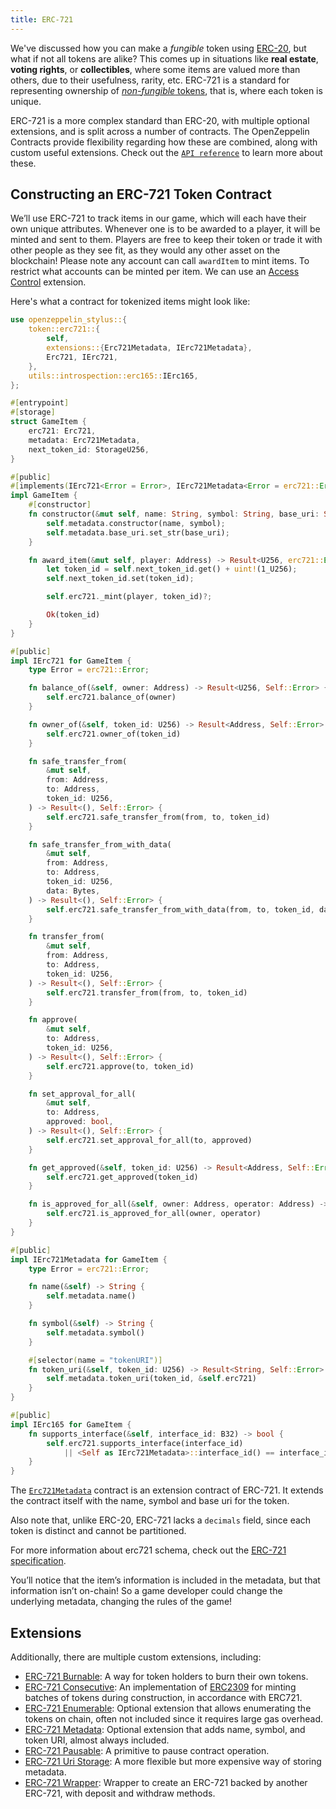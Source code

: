 ```yaml
---
title: ERC-721
---
```


We've discussed how you can make a _fungible_ token using [ERC-20](/contracts-stylus/erc20), but what if not all tokens are alike?
This comes up in situations like **real estate**, **voting rights**, or **collectibles**, where some items are valued more than others, due to their usefulness, rarity, etc.
ERC-721 is a standard for representing ownership of [_non-fungible_ tokens](/contracts-stylus/tokens#different-kinds-of-tokens), that is, where each token is unique.

ERC-721 is a more complex standard than ERC-20, with multiple optional extensions, and is split across a number of contracts.
The OpenZeppelin Contracts provide flexibility regarding how these are combined, along with custom useful extensions.
Check out the [`API reference`](https://docs.rs/openzeppelin-stylus/0.3.0/openzeppelin_stylus/token/erc721/struct.Erc721.html) to learn more about these.

## Constructing an ERC-721 Token Contract

We’ll use ERC-721 to track items in our game, which will each have their own unique attributes.
Whenever one is to be awarded to a player, it will be minted and sent to them.
Players are free to keep their token or trade it with other people as they see fit, as they would any other asset on the blockchain!
Please note any account can call `awardItem` to mint items.
To restrict what accounts can be minted per item.
We can use an [Access Control](/contracts-stylus/access-control) extension.

Here's what a contract for tokenized items might look like:

```rust
use openzeppelin_stylus::{
    token::erc721::{
        self,
        extensions::{Erc721Metadata, IErc721Metadata},
        Erc721, IErc721,
    },
    utils::introspection::erc165::IErc165,
};

#[entrypoint]
#[storage]
struct GameItem {
    erc721: Erc721,
    metadata: Erc721Metadata,
    next_token_id: StorageU256,
}

#[public]
#[implements(IErc721<Error = Error>, IErc721Metadata<Error = erc721::Error>, IErc165)]
impl GameItem {
    #[constructor]
    fn constructor(&mut self, name: String, symbol: String, base_uri: String) {
        self.metadata.constructor(name, symbol);
        self.metadata.base_uri.set_str(base_uri);
    }

    fn award_item(&mut self, player: Address) -> Result<U256, erc721::Error> {
        let token_id = self.next_token_id.get() + uint!(1_U256);
        self.next_token_id.set(token_id);

        self.erc721._mint(player, token_id)?;

        Ok(token_id)
    }
}

#[public]
impl IErc721 for GameItem {
    type Error = erc721::Error;

    fn balance_of(&self, owner: Address) -> Result<U256, Self::Error> {
        self.erc721.balance_of(owner)
    }

    fn owner_of(&self, token_id: U256) -> Result<Address, Self::Error> {
        self.erc721.owner_of(token_id)
    }

    fn safe_transfer_from(
        &mut self,
        from: Address,
        to: Address,
        token_id: U256,
    ) -> Result<(), Self::Error> {
        self.erc721.safe_transfer_from(from, to, token_id)
    }

    fn safe_transfer_from_with_data(
        &mut self,
        from: Address,
        to: Address,
        token_id: U256,
        data: Bytes,
    ) -> Result<(), Self::Error> {
        self.erc721.safe_transfer_from_with_data(from, to, token_id, data)
    }

    fn transfer_from(
        &mut self,
        from: Address,
        to: Address,
        token_id: U256,
    ) -> Result<(), Self::Error> {
        self.erc721.transfer_from(from, to, token_id)
    }

    fn approve(
        &mut self,
        to: Address,
        token_id: U256,
    ) -> Result<(), Self::Error> {
        self.erc721.approve(to, token_id)
    }

    fn set_approval_for_all(
        &mut self,
        to: Address,
        approved: bool,
    ) -> Result<(), Self::Error> {
        self.erc721.set_approval_for_all(to, approved)
    }

    fn get_approved(&self, token_id: U256) -> Result<Address, Self::Error> {
        self.erc721.get_approved(token_id)
    }

    fn is_approved_for_all(&self, owner: Address, operator: Address) -> bool {
        self.erc721.is_approved_for_all(owner, operator)
    }
}

#[public]
impl IErc721Metadata for GameItem {
    type Error = erc721::Error;

    fn name(&self) -> String {
        self.metadata.name()
    }

    fn symbol(&self) -> String {
        self.metadata.symbol()
    }

    #[selector(name = "tokenURI")]
    fn token_uri(&self, token_id: U256) -> Result<String, Self::Error> {
        self.metadata.token_uri(token_id, &self.erc721)
    }
}

#[public]
impl IErc165 for GameItem {
    fn supports_interface(&self, interface_id: B32) -> bool {
        self.erc721.supports_interface(interface_id)
            || <Self as IErc721Metadata>::interface_id() == interface_id
    }
}
```

The [`Erc721Metadata`](https://docs.rs/openzeppelin-stylus/0.3.0/openzeppelin_stylus/token/erc721/extensions/metadata/struct.Erc721Metadata.html) contract is an extension contract of ERC-721.
It extends the contract itself with the name, symbol and base uri for the token.

Also note that, unlike ERC-20, ERC-721 lacks a `decimals` field, since each token is distinct and cannot be partitioned.

For more information about erc721 schema, check out the [ERC-721 specification](https://eips.ethereum.org/EIPS/eip-721).

<Callout>
You’ll notice that the item’s information is included in the metadata, but that information isn’t on-chain!
</Callout>
So a game developer could change the underlying metadata, changing the rules of the game!

## Extensions

Additionally, there are multiple custom extensions, including:

* [ERC-721 Burnable](/contracts-stylus/erc721-burnable): A way for token holders to burn their own tokens.
* [ERC-721 Consecutive](/contracts-stylus/erc721-consecutive): An implementation of [ERC2309](https://eips.ethereum.org/EIPS/eip-2309) for minting batches of tokens during construction, in accordance with ERC721.
* [ERC-721 Enumerable](/contracts-stylus/erc721-enumerable): Optional extension that allows enumerating the tokens on chain, often not included since it requires large gas overhead.
* [ERC-721 Metadata](/contracts-stylus/erc721-metadata): Optional extension that adds name, symbol, and token URI, almost always included.
* [ERC-721 Pausable](/contracts-stylus/erc721-pausable): A primitive to pause contract operation.
* [ERC-721 Uri Storage](/contracts-stylus/erc721-uri-storage): A more flexible but more expensive way of storing metadata.
* [ERC-721 Wrapper](/contracts-stylus/erc721-wrapper): Wrapper to create an ERC-721 backed by another ERC-721, with deposit and withdraw methods.
